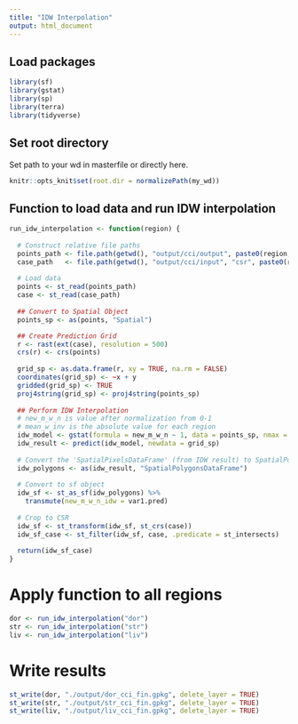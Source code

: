 ---
title: "IDW Interpolation"
output: html_document
---

## Load packages

```{r, echo=FALSE}
library(sf)
library(gstat)
library(sp)
library(terra)
library(tidyverse)
```

## Set root directory

Set path to your wd in masterfile or directly here. 

```{r setup, include=FALSE}
knitr::opts_knit$set(root.dir = normalizePath(my_wd))
```

## Function to load data and run IDW interpolation

```{r}
run_idw_interpolation <- function(region) {
  
  # Construct relative file paths
  points_path <- file.path(getwd(), "output/cci/output", paste0(region, "_50perc_25_05_21"), paste0("centrality_", region, "_50perc_oA.shp"))
  case_path   <- file.path(getwd(), "output/cci/input", "csr", paste0(region, ".shp"))
  
  # Load data
  points <- st_read(points_path)
  case <- st_read(case_path)
  
  ## Convert to Spatial Object
  points_sp <- as(points, "Spatial")

  ## Create Prediction Grid
  r <- rast(ext(case), resolution = 500)
  crs(r) <- crs(points)
  
  grid_sp <- as.data.frame(r, xy = TRUE, na.rm = FALSE)
  coordinates(grid_sp) <- ~x + y
  gridded(grid_sp) <- TRUE
  proj4string(grid_sp) <- proj4string(points_sp)
  
  ## Perform IDW Interpolation
  # new_m_w_n is value after normalization from 0-1
  # mean_w_inv is the absolute value for each region
  idw_model <- gstat(formula = new_m_w_n ~ 1, data = points_sp, nmax = 10, set = list(idp = 2.0))
  idw_result <- predict(idw_model, newdata = grid_sp)
  
  # Convert the 'SpatialPixelsDataFrame' (from IDW result) to SpatialPolygonsDataFrame
  idw_polygons <- as(idw_result, "SpatialPolygonsDataFrame")
  
  # Convert to sf object
  idw_sf <- st_as_sf(idw_polygons) %>% 
    transmute(new_m_w_n_idw = var1.pred)
  
  # Crop to CSR
  idw_sf <- st_transform(idw_sf, st_crs(case))
  idw_sf_case <- st_filter(idw_sf, case, .predicate = st_intersects)
  
  return(idw_sf_case)
}
```

# Apply function to all regions

```{r}
dor <- run_idw_interpolation("dor")
str <- run_idw_interpolation("str")
liv <- run_idw_interpolation("liv")
```

# Write results

```{r}
st_write(dor, "./output/dor_cci_fin.gpkg", delete_layer = TRUE)
st_write(str, "./output/str_cci_fin.gpkg", delete_layer = TRUE)
st_write(liv, "./output/liv_cci_fin.gpkg", delete_layer = TRUE)
```

